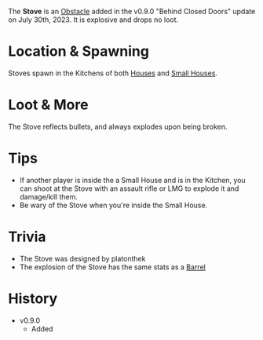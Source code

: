 The **Stove** is an [Obstacle](/obstacles) added in the v0.9.0 "Behind Closed Doors" update on July 30th, 2023. It is explosive and drops no loot.

# Location & Spawning
Stoves spawn in the Kitchens of both [Houses](/buildings/house) and [Small Houses](/buildings/small_house).

# Loot & More
The Stove reflects bullets, and always explodes upon being broken.

# Tips
- If another player is inside the a Small House and is in the Kitchen, you can shoot at the Stove with an assault rifle or LMG to explode it and damage/kill them.
- Be wary of the Stove when you're inside the Small House.

# Trivia
- The Stove was designed by platonthek
- The explosion of the Stove has the same stats as a [Barrel](/obstacles/barrel)

# History
- v0.9.0
    - Added